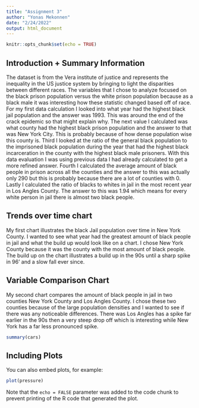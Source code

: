 ```yaml
---
title: "Assignment 3"
author: "Yonas Mekonnen"
date: "2/24/2022"
output: html_document
---
```


```r
knitr::opts_chunk$set(echo = TRUE)
```


## Introduction + Summary Information
The dataset is from the Vera institute of justice and represents the inequality in the US justice system by bringing to light the disparities between different races. The variables that I chose to analyze focused on the black prison population versus the white prison population because as a black male it was interesting how these statistic changed based off of race. For my first data calculation I looked into what year had the highest black jail population and the answer was 1993. This was around the end of the crack epidemic so that might explain why. The next value I calculated was what county had the highest black prison population and the answer to that was New York City. This is probably because of how dense population wise this county is. Third I looked at the ratio of the general black population to the imprisoned black population during the year that had the highest black incarceration in the county with the highest black male prisoners. With this data evaluation I was using previous data I had already calculated to get a more refined answer. Fourth I calculated the average amount of black people in prison across all the counties and the answer to this was actually only 290 but this is probably because there are a lot of counties with 0. Lastly I calculated the ratio of blacks to whites in jail in the most recent year in Los Angles County. The answer to this was 1.94 which means for every white person in jail there is almost two black people.

## Trends over time chart
My first chart illustrates the black Jail population over time in New York County. I wanted to see what year had the greatest amount of black people in jail and what the build up would look like on a chart. I chose New York County because it was the county with the most amount of black people. The build up on the chart illustrates a build up in the 90s until a sharp spike in 96' and a slow fall ever since.


## Variable Comparison Chart
My second chart compares the amount of black people in jail in two counties New York County and Los Angles County. I chose these two counties because of the large population densities and I wanted to see if there was any noticeable differences. There was Los Angles has a spike far earlier in the 90s then a very steep drop off which is interesting while New York has a far less pronounced spike.

```r
summary(cars)
```

## Including Plots

You can also embed plots, for example:

```r
plot(pressure)
```

Note that the `echo = FALSE` parameter was added to the code chunk to prevent printing of the R code that generated the plot.
